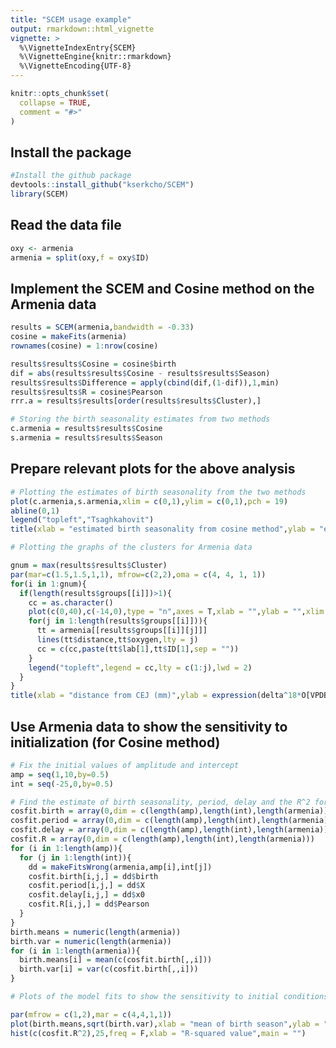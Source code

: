 ```yaml
---
title: "SCEM usage example"
output: rmarkdown::html_vignette
vignette: >
  %\VignetteIndexEntry{SCEM}
  %\VignetteEngine{knitr::rmarkdown}
  %\VignetteEncoding{UTF-8}
---
```


```r
knitr::opts_chunk$set(
  collapse = TRUE,
  comment = "#>"
)
``` 

## Install the package

```r
#Install the github package
devtools::install_github("kserkcho/SCEM") 
library(SCEM)
```

## Read the data file

```r
oxy <- armenia
armenia = split(oxy,f = oxy$ID)
```

## Implement the SCEM and Cosine method on the Armenia data

```r
results = SCEM(armenia,bandwidth = -0.33)
cosine = makeFits(armenia)  
rownames(cosine) = 1:nrow(cosine)

results$results$Cosine = cosine$birth
dif = abs(results$results$Cosine - results$results$Season)
results$results$Difference = apply(cbind(dif,(1-dif)),1,min)
results$results$R = cosine$Pearson
rrr.a = results$results[order(results$results$Cluster),]

# Storing the birth seasonality estimates from two methods
c.armenia = results$results$Cosine
s.armenia = results$results$Season
```

## Prepare relevant plots for the above analysis

```r

# Plotting the estimates of birth seasonality from the two methods
plot(c.armenia,s.armenia,xlim = c(0,1),ylim = c(0,1),pch = 19)
abline(0,1)
legend("topleft","Tsaghkahovit")
title(xlab = "estimated birth seasonality from cosine method",ylab = "estimated birth seasonality from SCEM",outer = TRUE, line = 2)

# Plotting the graphs of the clusters for Armenia data

gnum = max(results$results$Cluster)
par(mar=c(1.5,1.5,1,1), mfrow=c(2,2),oma = c(4, 4, 1, 1))
for(i in 1:gnum){
  if(length(results$groups[[i]])>1){
    cc = as.character()
    plot(c(0,40),c(-14,0),type = "n",axes = T,xlab = "",ylab = "",xlim = rev(range(c(0,40))))
    for(j in 1:length(results$groups[[i]])){
      tt = armenia[[results$groups[[i]][j]]]
      lines(tt$distance,tt$oxygen,lty = j)
      cc = c(cc,paste(tt$lab[1],tt$ID[1],sep = ""))
    }
    legend("topleft",legend = cc,lty = c(1:j),lwd = 2)
  }
}
title(xlab = "distance from CEJ (mm)",ylab = expression(delta^18*O[VPDB]*' (per mil)'),outer = TRUE, line = 2)
```


## Use Armenia data to show the sensitivity to initialization (for Cosine method) 

```r
# Fix the initial values of amplitude and intercept
amp = seq(1,10,by=0.5)
int = seq(-25,0,by=0.5)

# Find the estimate of birth seasonality, period, delay and the R^2 for all cases
cosfit.birth = array(0,dim = c(length(amp),length(int),length(armenia)))
cosfit.period = array(0,dim = c(length(amp),length(int),length(armenia)))
cosfit.delay = array(0,dim = c(length(amp),length(int),length(armenia)))
cosfit.R = array(0,dim = c(length(amp),length(int),length(armenia)))
for (i in 1:length(amp)){
  for (j in 1:length(int)){
    dd = makeFitsWrong(armenia,amp[i],int[j])
    cosfit.birth[i,j,] = dd$birth
    cosfit.period[i,j,] = dd$X
    cosfit.delay[i,j,] = dd$x0
    cosfit.R[i,j,] = dd$Pearson
  }
}
birth.means = numeric(length(armenia))
birth.var = numeric(length(armenia))
for (i in 1:length(armenia)){
  birth.means[i] = mean(c(cosfit.birth[,,i]))
  birth.var[i] = var(c(cosfit.birth[,,i]))
}

# Plots of the model fits to show the sensitivity to initial conditions

par(mfrow = c(1,2),mar = c(4,4,1,1))
plot(birth.means,sqrt(birth.var),xlab = "mean of birth season",ylab = "standard deviation",pch = 19)
hist(c(cosfit.R^2),25,freq = F,xlab = "R-squared value",main = "")
```
